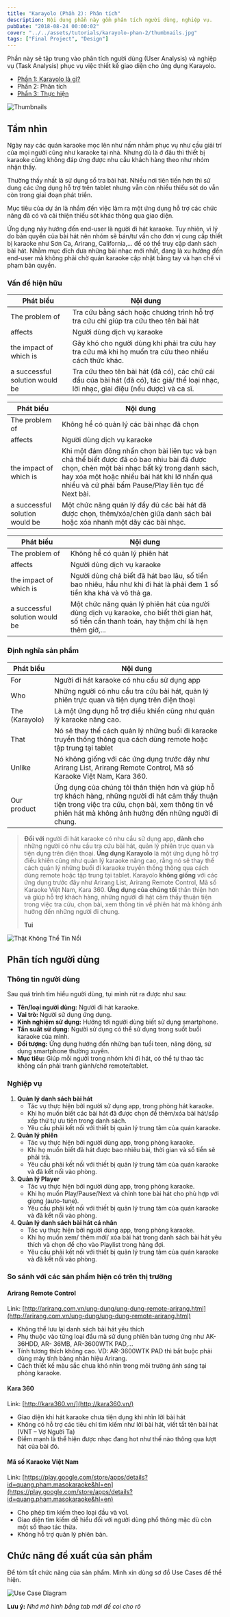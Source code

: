 ```yaml
---
title: "Karayolo (Phần 2): Phân tích"
description: Nội dung phần này gồm phân tích người dùng, nghiệp vụ.
pubDate: "2018-08-24 00:00:02"
cover: "../../assets/tutorials/karayolo-phan-2/thumbnails.jpg"
tags: ["Final Project", "Design"]
---
```


Phần này sẽ tập trung vào phân tích người dùng (User Analysis) và nghiệp vụ (Task Analysis) phục vụ việc thiết kế giao diện cho ứng dụng Karayolo.

- [Phần 1: Karayolo là gì?](https://vhnam.github.io/tutorials/karayolo-phan-1/)
- Phần 2: Phân tích
- [Phần 3: Thực hiện](https://vhnam.github.io/tutorials/karayolo-phan-3/)

![Thumbnails](../../assets/tutorials/karayolo-phan-2/thumbnails.jpg)

## Tầm nhìn

Ngày nay các quán karaoke mọc lên như nấm nhằm phục vụ như cầu giải trí của mọi người cũng như karaoke tại nhà. Nhưng dù là ở đâu thì thiết bị karaoke cũng không đáp ứng được nhu cầu khách hàng theo như nhóm nhận thấy.

Thường thấy nhất là sử dụng sổ tra bài hát. Nhiều nơi tiên tiến hơn thì sử dung các ứng dụng hỗ trợ trên tablet nhưng vẫn còn nhiều thiếu sót do vẫn còn trong giai đoạn phát triển.

Mục tiêu của dự án là nhắm đến việc làm ra một ứng dụng hỗ trợ các chức năng đã có và cải thiện thiếu sót khác thông qua giao diện.

Ứng dụng này hướng đến end-user là người đi hát karaoke. Tuy nhiên, vì lý do bản quyền của bài hát nên nhóm sẽ bán/tư vấn cho đơn vị cung cấp thiết bị karaoke như Sơn Ca, Arirang, California,... để có thể truy cập danh sách bài hát. Nhằm mục đích đưa những bài nhạc mới nhất, đang là xu hướng đến end-user mà không phải chờ quán karaoke cập nhật bằng tay và hạn chế vi phạm bản quyền.

### Vấn đề hiện hữu

| Phát biểu                      | Nội dung                                                                                                                                |
| ------------------------------ | --------------------------------------------------------------------------------------------------------------------------------------- |
| The problem of                 | Tra cứu bằng sách hoặc chương trình hỗ trợ tra cứu chỉ giúp tra cứu theo tên bài hát                                                    |
| affects                        | Người dùng dịch vụ karaoke                                                                                                              |
| the impact of which is         | Gây khó cho người dùng khi phải tra cứu hay tra cứu mà khi họ muốn tra cứu theo nhiều cách thức khác.                                   |
| a successful solution would be | Tra cứu theo tên bài hát (đã có), các chữ cái đầu của bài hát (đã có), tác giả/ thể loại nhạc, lời nhạc, giai điệu (nếu được) và ca sĩ. |

| Phát biểu                      | Nội dung                                                                                                                                                                                                                                         |
| ------------------------------ | ------------------------------------------------------------------------------------------------------------------------------------------------------------------------------------------------------------------------------------------------ |
| The problem of                 | Không hề có quản lý các bài nhạc đã chọn                                                                                                                                                                                                         |
| affects                        | Người dùng dịch vụ karaoke                                                                                                                                                                                                                       |
| the impact of which is         | Khi một đám đông nhấn chọn bài liên tục và bạn chả thế biết được đã có bao nhiu bài đã được chọn, chèn một bài nhạc bất kỳ trong danh sách, hay xóa một hoặc nhiều bài hát khi lỡ nhấn quá nhiều và cứ phải bấm Pause/Play liên tục để Next bài. |
| a successful solution would be | Một chức năng quản lý đầy đủ các bài hát đã được chọn, thêm/xóa/chèn giữa danh sách bài hoặc xóa nhanh một dãy các bài nhạc.                                                                                                                     |

| Phát biểu                      | Nội dung                                                                                                                                         |
| ------------------------------ | ------------------------------------------------------------------------------------------------------------------------------------------------ |
| The problem of                 | Không hề có quản lý phiên hát                                                                                                                    |
| affects                        | Người dùng dịch vụ karaoke                                                                                                                       |
| the impact of which is         | Người dùng chả biết đã hát bao lâu, số tiền bao nhiêu, hầu như khi đi hát là phải đem 1 số tiền kha khá và vô thả ga.                            |
| a successful solution would be | Một chức năng quản lý phiên hát của người dùng dịch vụ karaoke, cho biết thời gian hát, số tiền cần thanh toán, hay thậm chí là hẹn thêm giờ,... |

### Định nghĩa sản phẩm

| Phát biểu      | Nội dung                                                                                                                                                                                                      |
| -------------- | ------------------------------------------------------------------------------------------------------------------------------------------------------------------------------------------------------------- |
| For            | Người đi hát karaoke có nhu cầu sử dụng app                                                                                                                                                                   |
| Who            | Những người có nhu cầu tra cứu bài hát, quản lý phiên trực quan và tiện dụng trên điện thoại                                                                                                                  |
| The (Karayolo) | Là một ứng dụng hỗ trợ điều khiển cũng như quản lý karaoke nâng cao.                                                                                                                                          |
| That           | Nó sẽ thay thế cách quản lý những buổi đi karaoke truyền thống thông qua cách dùng remote hoặc tập trung tại tablet                                                                                           |
| Unlike         | Nó không giống với các ứng dụng trước đây như Arirang List, Arirang Remote Control, Mã số Karaoke Việt Nam, Kara 360.                                                                                         |
| Our product    | Ứng dụng của chúng tôi thân thiện hơn và giúp hỗ trợ khách hàng, những người đi hát cảm thấy thuận tiện trong việc tra cứu, chọn bài, xem thông tin về phiên hát mà không ảnh hưởng đến những người đi chung. |

> **Đối với** người đi hát karaoke có nhu cầu sử dụng app, **dành cho** những người có nhu cầu tra cứu bài hát, quản lý phiên trực quan và tiện dụng trên điện thoại. **Ứng dụng Karayolo** là một ứng dụng hỗ trợ điều khiển cũng như quản lý karaoke nâng cao, rằng nó sẽ thay thế cách quản lý những buổi đi karaoke truyền thống thông qua cách dùng remote hoặc tập trung tại tablet. Karayolo **không giống** với các ứng dụng trước đây như Arirang List, Arirang Remote Control, Mã số Karaoke Việt Nam, Kara 360. **Ứng dụng của chúng tôi** thân thiện hơn và giúp hỗ trợ khách hàng, những người đi hát cảm thấy thuận tiện trong việc tra cứu, chọn bài, xem thông tin về phiên hát mà không ảnh hưởng đến những người đi chung.
>
> **Tui**

![Thật Không Thể Tin Nổi](../../assets/tutorials/karayolo-phan-2/bphonequangtgdd.jpg)

## Phân tích người dùng

### Thông tin người dùng

Sau quá trình tìm hiểu người dùng, tụi mình rút ra được như sau:

- **Tên/loại người dùng:** Người đi hát karaoke.
- **Vai trò:** Người sử dụng ứng dụng.
- **Kinh nghiệm sử dụng:** Hướng tới người dùng biết sử dụng smartphone.
- **Tần suất sử dụng:** Người sử dụng có thể sử dụng trong suốt buổi karaoke của mình.
- **Đối tượng:** Ứng dụng hướng đến những bạn tuổi teen, năng động, sử dụng smartphone thường xuyên.
- **Mục tiêu:** Giúp mỗi người trong nhóm khi đi hát, có thể tự thao tác không cần phải tranh giành/chờ remote/tablet.

### Nghiệp vụ

1.  **Quản lý danh sách bài hát**
    - Tác vụ thực hiện bởi người sử dụng app, trong phòng hát karaoke.
    - Khi họ muốn biết các bài hát đã được chọn để thêm/xóa bài hát/sắp xếp thứ tự ưu tiên trong danh sách.
    - Yêu cầu phải kết nối với thiết bị quản lý trung tâm của quán karaoke.
2.  **Quản lý phiên**
    - Tác vụ thực hiện bởi người dùng app, trong phòng karaoke.
    - Khi họ muốn biết đã hát được bao nhiêu bài, thời gian và số tiền sẽ phải trả.
    - Yêu cầu phải kết nối với thiết bị quản lý trung tâm của quán karaoke và đã kết nối vào phòng.
3.  **Quản lý Player**
    - Tác vụ thực hiện bởi người dùng app, trong phòng karaoke.
    - Khi họ muốn Play/Pause/Next và chỉnh tone bài hát cho phù hợp với giọng (auto-tune).
    - Yêu cầu phải kết nối với thiết bị quản lý trung tâm của quán karaoke và đã kết nối vào phòng.
4.  **Quản lý danh sách bài hát cá nhân**
    - Tác vụ thực hiện bởi người dùng app, trong phòng karaoke.
    - Khi họ muốn xem/ thêm mới/ xóa bài hát trong danh sách bài hát yêu thích và chọn để cho vào Playlist trong hàng đợi.
    - Yêu cầu phải kết nối với thiết bị quản lý trung tâm của quán karaoke và đã kết nối vào phòng.

### So sánh với các sản phẩm hiện có trên thị trường

#### Arirang Remote Control

Link: [http://arirang.com.vn/ung-dung/ung-dung-remote-arirang.html](http://arirang.com.vn/ung-dung/ung-dung-remote-arirang.html)

- Không thể lưu lại danh sách bài hát yêu thích
- Phụ thuộc vào từng loại đầu mà sử dụng phiên bản tương ứng như AK-36HDD, AR- 36MB, AR-3600WTK PAD,...
- Tính tương thích không cao. VD: AR-3600WTK PAD thì bắt buộc phải dùng máy tính bảng nhãn hiệu Arirang.
- Cách thiết kế màu sắc chưa khó nhìn trong môi trường ánh sáng tại phòng karaoke.

#### Kara 360

Link: [http://kara360.vn/](http://kara360.vn/)

- Giao diện khi hát karaoke chưa tiện dụng khi nhìn lời bài hát
- Không có hỗ trợ các tiêu chí tìm kiếm như lời bài hát, viết tắt tên bài hát (VNT – Vợ Người Ta)
- Điểm mạnh là thể hiện được nhạc đang hot như thế nào thông qua lượt hát của bài đó.

#### Mã số Karaoke Việt Nam

Link: [https://play.google.com/store/apps/details?id=quang.pham.masokaraoke&hl=en](https://play.google.com/store/apps/details?id=quang.pham.masokaraoke&hl=en)

- Cho phép tìm kiếm theo loại đầu và vol.
- Giao diện tìm kiếm dễ hiểu đối với người dùng phổ thông mặc dù còn một số thao tác thừa.
- Không hỗ trợ quản lý phiên bản.

## Chức năng đề xuất của sản phẩm

Để tóm tất chức năng của sản phẩm. Mình xin dùng sơ đồ Use Cases để thể hiện.

![Use Case Diagram](../../assets/tutorials/karayolo-phan-2/use-cases.jpg)

**Lưu ý:** _Nhớ mở hình bằng tab mới để coi cho rõ_
